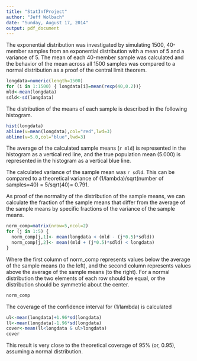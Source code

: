 ```yaml
---
title: "StatInfProject"
author: "Jeff Wolbach"
date: "Sunday, August 17, 2014"
output: pdf_document
---
```


The exponential distribution was investigated by simulating 1500, 40-member samples from an exponential distribution with a mean of 5 and a variance of 5.  The mean of each 40-member sample was calculated and the behavior of the mean across all 1500 samples was compared to a normal distribution as a proof of the central limit theorem.
```r
longdata=numeric(length=1500)
for (i in 1:1500) { longdata[i]=mean(rexp(40,0.2))}
mld<-mean(longdata)
sdld<-sd(longdata)
```
The distribution of the means of each sample is described in the following histogram.

```r
hist(longdata)
abline(v=mean(longdata),col="red",lwd=3)
abline(v=5.0,col="blue",lwd=3)
```

The average of the calculated sample means (`r mld`) is represented in the histogram as a vertical red line, and the true population mean (5.000) is represented in the histogram as a vertical blue line.

The calculated variance of the sample mean was `r sdld`.  This can be compared to a theoretical variance of (1/lambda)/sqrt(number of samples=40) = 5/sqrt(40)= 0.791.

As proof of the normality of the distribution of the sample means, we can calculate the fraction of the sample means that differ from the average of the sample means by specific fractions of the variance of the sample means.

```r
norm_comp=matrix(nrow=5,ncol=2)
for (j in 1:5) { 
  norm_comp[j,1]<- mean(longdata < (mld - (j*0.5)*sdld))
  norm_comp[j,2]<- mean((mld + (j*0.5)*sdld) < longdata)
}
```


Where the first column of norm_comp represents values below the average of the sample means (to the left), and the second column represents values above the average of the sample means (to the right).  For a normal distribution the two elements of each row should be equal, or the distribution should be symmetric about the center.
```r
norm_comp
```

The coverage of the confidence interval for (1/lambda) is calculated

```r
ul<-mean(longdata)+1.96*sd(longdata)
ll<-mean(longdata)-1.96*sd(longdata)
cover<-mean(ll<longdata & ul>longdata)
cover
```

This result is very close to the theoretical coverage of 95% (or, 0.95), assuming a normal distribution.
